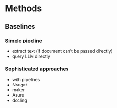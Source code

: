 # Methods

## Baselines

### Simple pipeline

- extract text (if document can't be passed directly)
- query LLM directly

### Sophisticated approaches

- with pipelines
- Nougat
- maker
- Azure
- docling